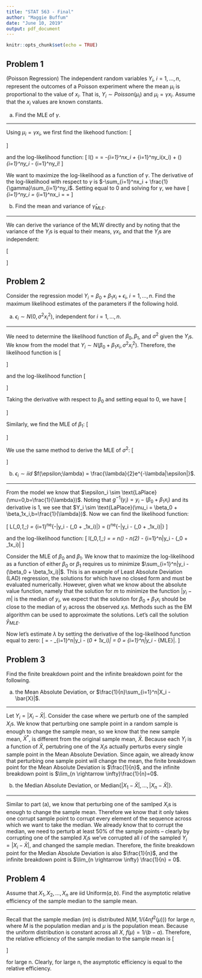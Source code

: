 ```yaml
---
title: "STAT 563 - Final"
author: "Maggie Buffum"
date: "June 10, 2019"
output: pdf_document
---
```


```r
knitr::opts_chunk$set(echo = TRUE)
```

## Problem 1
(Poisson Regression) The independent random variables $Y_i$, $i=1,\dots,n$, represent the outcomes of a Poisson experiment where the mean $\mu_i$ is proportional to the value of $x_i$. That is, $Y_i \sim Poisson(\mu_i)$ and $\mu_i=\gamma x_i$. Assume that the $x_i$ values are known constants.
  
\hrulefill
  
(a) Find the MLE of $\gamma$.
  
---
  
Using $\mu_i = \gamma x_i$, we first find the likehood function:
\[
\begin{aligned}
L(\gamma) &= \prod_{i=1}^n\left(\frac{e^{-x_i\gamma}(x_i\gamma)^{y_i}}{y_i!}\right) = e^{-\gamma\sum_{i=1}^nx_i}\prod_{i=1}^n\left(\frac{x_i^{y_i}\gamma^{y_i}}{y_i!}\right)
\end{aligned}
\]
  
and the log-likelihood function:
\[
l(\gamma) = \ln\left[e^{-\gamma\sum_{i=1}^nx_i}\prod_{i=1}^n\left(\frac{x_i^{y_i}\gamma^{y_i}}{y_i!}\right)\right] = -\gamma\sum_{i=1}^nx_i + \sum_{i=1}^ny_i\ln(x_i) + \ln(\gamma)\sum_{i=1}^ny_i - \sum_{i=1}^ny_i!
\]
  
We want to maximize the log-likelihood as a function of $\gamma$. The derivative of the log-likelihood with respect to $\gamma$ is $-\sum_{i=1}^nx_i + \frac{1}{\gamma}\sum_{i=1}^ny_i$. Setting equal to 0 and solving for $\gamma$, we have
\[
\frac{1}{\gamma}\sum_{i=1}^ny_i = \sum_{i=1}^nx_i \implies \hat\gamma = \frac{\sum_{i=1}^ny_i}{\sum_{i=1}^nx_i} \implies \hat\gamma = \frac{\bar{y}}{\bar{x}}
\]
  
\hrulefill
  
(b) Find the mean and variance of $\hat\gamma_{MLE}$.
  
---
  
We can derive the variance of the MLW directly and by noting that the variance of the $Y_i$s is equal to their means, $\gamma x_i$, and that the $Y_i$s are independent:
  
\[
\begin{aligned}
Var(\hat\gamma_{MLE}) &= Var\left(\frac{\bar{y}}{\bar{x}}\right) = \frac{1}{n^2\bar{x}^2}Var\left(\sum_{i=1}^ny_i\right) = \frac{1}{n^2\bar{x}^2}\sum_{i=1}^nVar(y_i) = \frac{\gamma}{n^2\bar{x}^2}\sum_{i=1}^nx_i = \frac{\gamma}{n\bar{x}}
\end{aligned}
\]
  
\hrulefill
  
## Problem 2
Consider the regression model $Y_i = \beta_0 + \beta_1x_i + \epsilon_i$, $i=1,\dots,n$. Find the maximum likelihood estimates of the parameters if the following hold.
  
\hrulefill
  
(a) $\epsilon_i \sim N(0,\sigma^2x_i^2)$, independent for $i=1,\dots,n$.
  
---
  
We need to determine the likelihood function of $\beta_0,\beta_1$, and $\sigma^2$ given the $Y_i$s. We know from the model that $Y_i \sim N(\beta_0 + \beta_1x_i,\sigma^2x_i^2)$. Therefore, the likelihood function is
\[
\begin{aligned}
L(\beta_0,\beta_1,\sigma^2|Y_i) &= \prod_{i=1}^n\frac{1}{\sqrt{2\pi\sigma^2x_i^2}}e^{-\frac{1}{2\sigma^2x_i^2}(y_i - \beta_0 - \beta_1x_i)^2}
\end{aligned}
\]
  
and the log-likelihood function
\[
\begin{aligned}
l(\beta_0,\beta_1,\sigma^2|Y_i) &= \ln\left[\prod_{i=1}^n\frac{1}{\sqrt{2\pi\sigma^2x_i^2}}e^{-\frac{1}{2\sigma^2x_i^2}(y_i - \beta_0 - \beta_1x_i)^2}\right] = \ln\left[\frac{1}{(\sqrt{2\pi\sigma^2})^n}e^{-\frac{1}{2\sigma^2}\sum_{i=1}^n\frac{1}{x_i^2}(y_i - \beta_0 - \beta_1x_i)^2}\prod_{i=1}^n\frac{1}{x_i}\right]\\
&=\ln\left(\frac{1}{(2\pi\sigma^2)^{n/2}}\right) - \frac{1}{2\sigma^2}\sum_{i=1}^n(y_i - \beta_0 - \beta_1x_i)^2 + \sum_{i=1}^n\ln\left(\frac{1}{x_i}\right)
\end{aligned}
\]
  
Taking the derivative with respect to $\beta_0$ and setting equal to 0, we have
\[
\begin{aligned}
\frac{dl(\beta_0)}{\beta_0} &=  - 2\frac{1}{2\sigma^2}\sum_{i=1}^n(y_i - \beta_0 - \beta_1x_i)(-1) = \text{ (set) } 0\\
&\implies \frac{1}{\sigma^2}\sum_{i=1}^n\beta_0  = \frac{1}{\sigma^2}\sum_{i=1}^ny_i - \frac{1}{\sigma^2}\sum_{i=1}^n\beta_1x_i\\
&\implies \hat\beta_0  = \bar{y} - \hat\beta_1\bar{x}\\
\end{aligned}
\]
  
Similarly, we find the MLE of $\beta_1$:
\[
\begin{aligned}
\frac{dl(\beta_1)}{\beta_1} &=  - 2\frac{1}{2\sigma^2}\sum_{i=1}^n(y_i - \beta_0 - \beta_1x_i)(-x_i) = \text{ (set) } 0\\
&\implies \beta_1\sum_{i=1}^nx_i^2 = \sum_{i=1}^ny_ix_i - \beta_0\sum_{i=1}^nx_i\\
&\implies \beta_1\sum_{i=1}^nx_i^2 = \sum_{i=1}^ny_ix_i - (\bar{y} - \beta_1\bar{x})\sum_{i=1}^nx_i\\
&\implies \beta_1\sum_{i=1}^nx_i^2 = \sum_{i=1}^ny_ix_i - \bar{y}\sum_{i=1}^nx_i + \beta_1\bar{x}\sum_{i=1}^nx_i\\
&\implies \beta_1\sum_{i=1}^nx_i^2 - n\beta_1\bar{x}^2 = \sum_{i=1}^ny_ix_i - n\bar{y}\bar{x}\\
&\implies \hat\beta_1 = \frac{\sum_{i=1}^ny_ix_i - n\bar{y}\bar{x}}{\sum_{i=1}^nx_i^2 - n\bar{x}^2}\\
\end{aligned}
\]
  
We use the same method to derive the MLE of $\sigma^2$:
\[
\begin{aligned}
\frac{dl(\beta_1)}{\beta_1} &=  - \frac{n}{2\sigma^2} + \frac{1}{2(\sigma^2)^2}\sum_{i=1}^n(y_i - \beta_0 - \beta_1x_i)^2 = \text{ (set) } 0\\
&\implies \frac{1}{2(\sigma^2)^2}\sum_{i=1}^n(y_i - \beta_0 - \beta_1x_i)^2 = \frac{n}{2\sigma^2}\\
&\implies \frac{n\sigma^2}{2} = \frac{1}{2}\sum_{i=1}^n(y_i - \beta_0 - \beta_1x_i)^2\\
&\implies \hat\sigma^2 = \frac{1}{n}\sum_{i=1}^n(y_i - \hat\beta_0 - \hat\beta_1x_i)^2\\
\end{aligned}
\]
  
\hrulefill
  
(b) $\epsilon_i \sim iid$ $f(\epsilon;\lambda) = \frac{\lambda}{2}e^{-\lambda|\epsilon|}$.
  
---
  
From the model we know that $\epsilon_i \sim \text{LaPlace}(\mu=0,b=\frac{1}{\lambda})$. Noting that $g^{-1}(y_i)=y_i - (\beta_0 + \beta_1x_i)$ and its derivative is 1, we see that $Y_i \sim \text{LaPlace}(\mu_i = \beta_0 + \beta_1x_i,b=\frac{1}{\lambda})$. Now we can find the likelihood function:
  
\[
L(\beta_0,\beta_1,\lambda;\mathbf{y}) = \prod_{i=1}^n\frac{\lambda}{2}e^{-\lambda|y_i - (\beta_0 + \beta_1x_i)|} = \left(\frac{\lambda}{2}\right)^ne^{-\lambda\sum|y_i - (\beta_0 + \beta_1x_i)|}
\]
  
and the log-likelihood function:
\[
l(\beta_0,\beta_1,\lambda;\mathbf{y}) = \ln\left[\left(\frac{\lambda}{2}\right)^ne^{-\lambda\sum|y_i - (\beta_0 + \beta_1x_i)|}\right] = n\ln(\lambda) - n\ln(2) - \lambda\sum_{i=1}^n|y_i - (\beta_0 + \beta_1x_i)|
\]
  
Consider the MLE of $\beta_0$ and $\beta_1$. We know that to maximize the log-likelihood as a function of either $\beta_0$ or $\beta_1$ requires us to minimize $\sum_{i=1}^n|y_i - (\beta_0 + \beta_1x_i)|$. This is an example of Least Absolute Deviation (LAD) regression, the solutions for which have no closed form and must be evaluated numerically. However, given what we know about the absolute value function, namely that the solution for $m$ to minimize the function $|y_i-m|$ is the median of $y_i$, we expect that the solution for $\beta_0 + \beta_1x_i$ should be close to the median of $y_i$ across the observed $x_i$s. Methods such as the EM algorithm can be used to approximate the solutions. Let's call the solution $\hat{y}_{MLE}$.
  
Now let's estimate $\lambda$ by setting the derivative of the log-likelihood function equal to zero:
\[
\frac{dl}{d\lambda} = \frac{n}{\lambda} - \sum_{i=1}^n|y_i - (\beta_0 + \beta_1x_i)| = \text{ (set) } 0
\implies \frac{1}{\hat\lambda_{MLE}} = \frac{1}{n}\sum_{i=1}^n|y_i - \hat{y}_{MLE}|.
\]
  
\hrulefill
  
## Problem 3
Find the finite breakdown point and the infinite breakdown point for the following.
  
\hrulefill
  
(a) the Mean Absolute Deviation, or $\frac{1}{n}\sum_{i=1}^n|X_i - \bar{X}|$.
  
---
  
Let $Y_i = |X_i-\bar{X}|$. Consider the case where we perturb one of the sampled $X_i$s. We know that perturbing one sample point in a random sample is enough to change the sample mean, so we know that the new sample mean, $\bar{X}^{*}$, is different from the original sample mean, $\bar{X}$. Because each $Y_i$ is a function of $\bar{X}$, pertubring one of the $X_i$s actually perturbs every single sample point in the Mean Absolute Deviation. Since again, we already know that perturbing one sample point will change the mean, the finite breakdown point for the Mean Absolute Deviation is $\frac{1}{n}$, and the infinite breakdown point is $\lim_{n \rightarrow \infty}\frac{1}{n}=0$.
  
\hrulefill
  
(b) the Median Absolute Deviation, or Median$\left\{|X_1 - \bar{X}|,\dots,|X_n - \bar{X}|\right\}$.
  
---
  
Similar to part (a), we know that perturbing one of the samlped $X_i$s is enough to change the sample mean. Therefore we know that it only takes one corrupt sample point to corrupt every element of the sequence across which we want to take the median. We already know that to corrupt the median, we need to perturb at least 50% of the sample points -- clearly by corrupting one of the sampled $X_i$s we've corrupted all $i$ of the sampled $Y_i = |X_i - \bar{X}|$, and changed the sample median. Therefore, the finite breakdown point for the Median Absolute Deviation is also $\frac{1}{n}$, and the infinite breakdown point is $\lim_{n \rightarrow \infty} \frac{1}{n} = 0$.
  
\hrulefill
  
## Problem 4
Assume that $X_1,X_2,\dots,X_n$ are iid Uniform($a,b$). Find the asymptotic relative efficiency of the sample median to the sample mean.
  
---
  
Recall that the sample median ($m$) is distributed $N(M,1/(4nf^2(\mu)))$ for large $n$, where $M$ is the population median and $\mu$ is the population mean. Because the uniform distribution is constant across all $X$, $f(\mu) = 1/(b-a)$. Therefore, the relative efficiency of the sample median to the sample mean is
\[
\begin{aligned}
\frac{Var(\bar{X})}{Var(m)} &= \frac{\sigma^2/n}{1/(4nf^2(\mu))} = \frac{\sigma^24nf^2(\mu)}{n} = \frac{(b-a)^24}{12(b-a)^2} = \frac{1}{3},
\end{aligned}
\]
  
for large n. Clearly, for large n, the asymptotic efficiency is equal to the relative efficiency.
  
\hrulefill














































